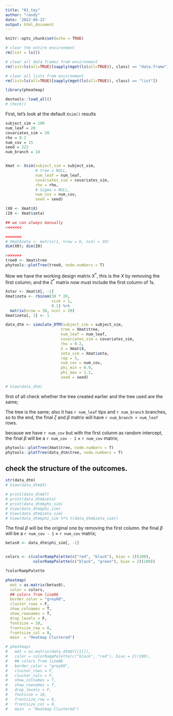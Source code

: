 ```yaml
---
title: "01_toy"
author: "randy"
date: '2022-04-22'
output: html_document
---
```


```r
knitr::opts_chunk$set(echo = TRUE)

# clear the entire environment
rm(list = ls())

# clear all data frames from environment
rm(list=ls(all=TRUE)[sapply(mget(ls(all=TRUE)), class) == "data.frame"])

# clear all lists from environment
rm(list=ls(all=TRUE)[sapply(mget(ls(all=TRUE)), class) == "list"])
```


```r
library(pheatmap)

devtools::load_all()
# check()
```

First, let's look at the default `Xsim()` results

```r
subject_sim = 100
num_leaf = 20
covariates_sim = 20
rho = 0.2
num_cov = 15
seed = 222
num_branch = 18


Xmat <- Xsim(subject_sim = subject_sim, 
             # tree = NULL,
             num_leaf = num_leaf,
             covariates_sim = covariates_sim,
             rho = rho,
             # Sigma = NULL,
             num_cov = num_cov, 
             seed = seed)

(X0 <- Xmat$X)
(I0 <- Xmat$zeta)
```



```r
## we can always manually 
<<<<<<<

=======
# Xmat$zeta <- matrix(1, nrow = 6, ncol = 10)
dim(X0); dim(I0)

>>>>>>>
tree0 <- Xmat$tree
phytools::plotTree(tree0, node.numbers = T)
```


Now we have the working design matrix $X^*$, this is the $X$ by removing the first column;
and the $\zeta^*$ matrix now must include the first column of 1s.

```r
Xstar <- Xmat$X[, -1]
Xmat$zeta <- rbinom(38 * 20, 
                    size = 1, 
                    0.1) %>%
  matrix(nrow = 38, ncol = 20)
Xmat$zeta[, 1] <- 1
```



```r
data_dtm <- simulate_DTM(subject_sim = subject_sim,
                        tree = Xmat$tree,
                        num_leaf = num_leaf,
                        covariates_sim = covariates_sim,
                        rho = 0.2,
                        X = Xmat$X,
                        zeta_sim = Xmat$zeta,
                        rep = 5,
                        num_cov = num_cov,
                        phi_min = 0.9,
                        phi_max = 1.2,
                        seed = seed)

# View(data_dtm)
```


first of all check whether the tree created earlier and the tree used are the same;


The tree is the same; also it has `r num_leaf` tips and `r num_branch` branches, 
so to the end, the final $\zeta$ and $\beta$ matrix will have `r num_branch + num_leaf` rows.

because we have `r num_cov` but with the first colunm as random intercept, 
the final $\beta$ will be a `r num_cov - 1` $\times$ `r num_cov` matrix;


```r
phytools::plotTree(Xmat$tree, node.numbers = T)
phytools::plotTree(data_dtm$tree, node.numbers = T)
```

## check the structure of the outcomes.

```r
str(data_dtm)
# View(data_dtm$X)

# print(data_dtm$Y)
# print(data_dtm$zeta)
# print(data_dtm$phi_sim)
# View(data_dtm$phi_sim)
# View(data_dtm$zeta_sim)
# View(data_dtm$phi_sim %*% t(data_dtm$zeta_sim))
```


The final $\beta$ will be the original one by removing the first column.
the final $\beta$ will be a `r num_cov - 1` $\times$ `r num_cov` matrix;

```r
betas0 <- data_dtm$phi_sim[, -1]


colors <- c(colorRampPalette(c("red", "black"), bias = 2)(100),
            colorRampPalette(c("black", "green"), bias = 2)(100))

?colorRampPalette

pheatmap(
  mat = as.matrix(betas0), 
  color = colors,
  ## colors from line86
  border_color = "grey60",
  cluster_rows = F,  
  show_colnames = T,
  show_rownames = T,
  drop_levels = F,
  fontsize = 10,
  frontsize_row = 8,
  frontsize_col = 8,
  main  = "Heatmap Clustered")

# pheatmap(
#   mat = as.matrix(data_dtm$Y[[1]]), 
#   color = colorRampPalette(c("black", "red"), bias = 2)(100),
#   ## colors from line86
#   border_color = "grey60",
#   cluster_rows = F, 
#   cluster_cols = F, 
#   show_colnames = T,
#   show_rownames = T,
#   drop_levels = F,
#   fontsize = 10,
#   frontsize_row = 8,
#   frontsize_col = 8,
#   main  = "Heatmap Clustered")
```


```r


```






